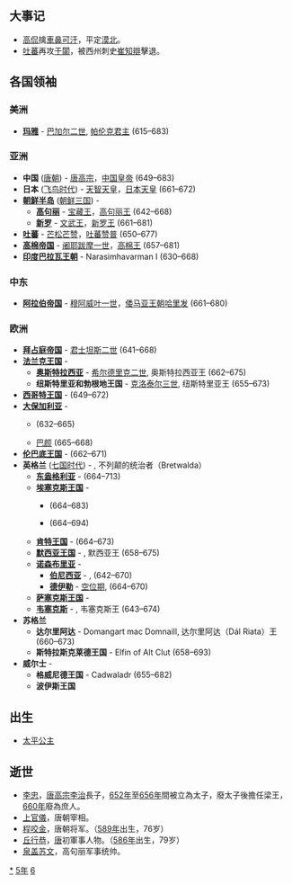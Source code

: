 {{yearTOC|665|唐'''[[麟德|麟德]]二年'''}}

== 大事记 ==
*[[高侃|高侃]]擒[[車鼻可汗|車鼻可汗]]，平定[[漠北|漠北]]。
*[[吐蕃|吐蕃]]再攻[[于闐|于闐]]，被西州刺史[[崔知辯|崔知辯]]擊退。

== 各国领袖 ==
===美洲===
*'''[[玛雅文明|玛雅]]''' - [[巴加尔二世|巴加尔二世]], [[帕伦克|帕伦克君主]] (615–683)

===亚洲===
*'''中国''' ([[唐朝|唐朝]]) - [[唐高宗|唐高宗]]，[[中国皇帝|中国皇帝]] (649–683)
*'''日本''' ([[飞鸟时代|飞鸟时代]]) - [[天智天皇|天智天皇]]，[[日本天皇|日本天皇]] (661–672)
*'''[[朝鲜半岛|朝鲜半岛]]''' ([[朝鲜三国|朝鲜三国]]) -
**'''[[高句丽|高句丽]]''' - [[宝藏王|宝藏王]]，[[高句丽君主列表|高句丽王]] (642–668)
**'''[[新罗|新罗]]''' - [[文武王|文武王]]，[[新罗君主列表|新罗王]] (661–681)
*'''[[吐蕃|吐蕃]]''' - [[芒松芒赞|芒松芒赞]]，[[吐蕃君主列表|吐蕃赞普]] (650–677)
*'''[[高棉帝国|高棉帝国]]''' - [[阇耶跋摩一世|阇耶跋摩一世]]，[[柬埔寨君主列表|高棉王]] (657–681)
*'''[[印度|印度]][[帕拉瓦王朝|巴拉瓦王朝]]''' - Narasimhavarman I (630–668)

===中东===
*'''[[阿拉伯帝国|阿拉伯帝国]]''' - [[穆阿威叶一世|穆阿威叶一世]]，[[倭马亚王朝|倭马亚王朝]][[哈里发|哈里发]] (661–680)
===欧洲===
*'''[[拜占庭帝国|拜占庭帝国]]''' - [[君士坦斯二世|君士坦斯二世]] (641–668)
*'''[[法兰克王国|法兰克王国]]''' - 
**'''[[奥斯特拉西亚|奥斯特拉西亚]]''' - [[希尔德里克二世|希尔德里克二世]], 奥斯特拉西亚王 (662–675)
**'''纽斯特里亚和勃根地王国''' - [[克洛泰尔三世|克洛泰尔三世]], 纽斯特里亚王 (655–673)
*'''[[西哥特王国|西哥特王国]]''' - {{link-en|拉斯文思|Recceswinth}} (649–672)
*'''[[大保加利亚_(中世纪)|大保加利亚]]''' - 
**{{tsl|en|Kubrat|库勃拉特}} (632–665)
**[[巴颜|巴颜]] (665–668)
*'''[[伦巴底人|伦巴底王国]]''' - {{link-en|格里摩尔德|Grimoald, King of the Lombards}} (662–671)
*'''英格兰''' ([[七国时代|七国时代]]) - {{link-en|俄斯维乌|Oswiu of Northumbria}}, 不列颠的统治者（Bretwalda）
**'''[[东盎格利亚|东盎格利亚]]''' - {{link-en|埃尔德伍尔夫|Ealdwulf of East Anglia}} (664–713)
**'''[[埃塞克斯王国|埃塞克斯王国]]''' - 
***{{link-en|西格赫尔|Sighere of Essex}} (664–683)
***{{tsl|en|Sæbbi of Essex||塞比}} (664–694)
**'''[[肯特王国|肯特王国]]''' - {{link-en|艾格伯特|Ecgberht of Kent}} (664–673)
**'''[[默西亚王国|默西亚王国]]''' - {{link-en|伍尔夫赫尔|Wulfhere of Mercia}}, 默西亚王 (658–675)
**'''[[诺森布里亚|诺森布里亚]]''' -
***'''[[伯尼西亞|伯尼西亚]]''' - {{link-en|俄斯维乌|Oswiu}}, {{link-en|伯尼西亚王|King of Northumbria}} (642–670)
***'''[[德伊勒|德伊勒]]''' - [[空位期|空位期]], {{link-en|德伊勒王|King of Northumbria}} (664–670)
**'''[[萨塞克斯王国|萨塞克斯王国]]''' -
**'''[[韦塞克斯|韦塞克斯]]''' - {{link-en|森沃尔赫|Cenwalh of Wessex}}, 韦塞克斯王 (643–674)
*'''苏格兰'''
**'''达尔里阿达''' - Domangart mac Domnaill, 达尔里阿达（Dál Riata）王 (660–673)
**'''斯特拉斯克莱德王国''' - Elfin of Alt Clut (658–693)
*'''威尔士''' -
**'''格威尼德王国''' - Cadwaladr (655–682)
**'''波伊斯王国'''

== 出生 ==
*[[太平公主|太平公主]]

== 逝世 ==
{{Wikisource year mention}}
*[[李忠_(唐朝)|李忠]]，[[唐高宗|唐高宗]][[李治|李治]]長子，[[652年|652年]]至[[656年|656年]]間被立為太子，廢太子後擔任梁王，[[660年|660年]]廢為庶人。
*[[上官儀|上官儀]]，唐朝宰相。
*[[程咬金|程咬金]]，唐朝将军。（[[589年|589年]]出生，76岁）
*[[丘行恭|丘行恭]]，[[唐朝|唐]]初軍事人物。（[[586年|586年]]出生，79岁）
*[[泉盖苏文|泉盖苏文]]，高句丽军事统帅。

[[Category:665年|*]]
[[Category:660年代|5年]]
[[Category:7世纪各年|6]]